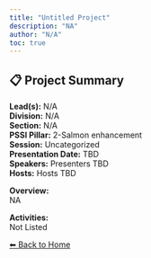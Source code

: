 ```yaml
---
title: "Untitled Project"
description: "NA"
author: "N/A"
toc: true
---
```


## 📋 Project Summary

**Lead(s):** N/A  
**Division:** N/A  
**Section:** N/A  
**PSSI Pillar:** 2-Salmon enhancement  
**Session:** Uncategorized  
**Presentation Date:** TBD  
**Speakers:** Presenters TBD  
**Hosts:** Hosts TBD  

**Overview:**  
NA   

**Activities:**  
Not Listed

[⬅ Back to Home](../index.qmd)
